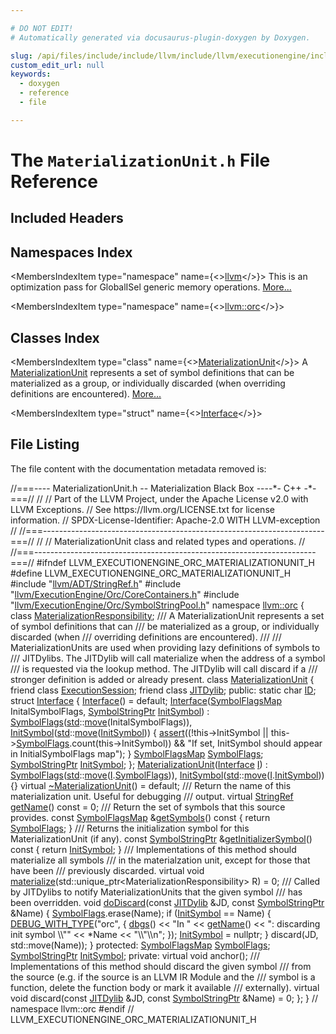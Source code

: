 ```yaml
---

# DO NOT EDIT!
# Automatically generated via docusaurus-plugin-doxygen by Doxygen.

slug: /api/files/include/include/llvm/include/llvm/executionengine/include/llvm/executionengine/orc/materializationunit-h
custom_edit_url: null
keywords:
  - doxygen
  - reference
  - file

---
```





# The `MaterializationUnit.h` File Reference

<DoxygenPage pluginConfig={pluginConfig}>



## Included Headers

<IncludesList>
<IncludesListItem
  filePath="llvm/ADT/StringRef.h"
  permalink="/docs/api/files/include/include/llvm/include/llvm/adt/stringref-h"
  isLocal="true" />
<IncludesListItem
  filePath="llvm/ExecutionEngine/Orc/CoreContainers.h"
  permalink="/docs/api/files/include/include/llvm/include/llvm/executionengine/include/llvm/executionengine/orc/corecontainers-h"
  isLocal="true" />
<IncludesListItem
  filePath="llvm/ExecutionEngine/Orc/SymbolStringPool.h"
  permalink="/docs/api/files/include/include/llvm/include/llvm/executionengine/include/llvm/executionengine/orc/symbolstringpool-h"
  isLocal="true" />
</IncludesList>

## Namespaces Index

<MembersIndex>

<MembersIndexItem
  type="namespace"
  name={<><a href="/docs/api/namespaces/llvm">llvm</a></>}>
This is an optimization pass for GlobalISel generic memory operations. <a href="/docs/api/namespaces/llvm/#details">More...</a>
</MembersIndexItem>

<MembersIndexItem
  type="namespace"
  name={<><a href="/docs/api/namespaces/llvm/orc">llvm::orc</a></>}>
</MembersIndexItem>

</MembersIndex>

## Classes Index

<MembersIndex>

<MembersIndexItem
  type="class"
  name={<><a href="/docs/api/classes/llvm/orc/materializationunit">MaterializationUnit</a></>}>
A <a href="/docs/api/classes/llvm/orc/materializationunit">MaterializationUnit</a> represents a set of symbol definitions that can be materialized as a group, or individually discarded (when overriding definitions are encountered). <a href="/docs/api/classes/llvm/orc/materializationunit/#details">More...</a>
</MembersIndexItem>

<MembersIndexItem
  type="struct"
  name={<><a href="/docs/api/structs/llvm/orc/materializationunit/interface">Interface</a></>}>
</MembersIndexItem>

</MembersIndex>


## File Listing

The file content with the documentation metadata removed is:

<ProgramListing>

<Link id="l00001" /><CodeLine lineNumber="1"><Highlight kind="comment">//===---- MaterializationUnit.h -- Materialization Black Box ----&#42;- C++ -&#42;-===//</Highlight><Highlight kind="normal"></Highlight></CodeLine>
<Link id="l00002" /><CodeLine lineNumber="2"><Highlight kind="normal"></Highlight><Highlight kind="comment">//</Highlight><Highlight kind="normal"></Highlight></CodeLine>
<Link id="l00003" /><CodeLine lineNumber="3"><Highlight kind="normal"></Highlight><Highlight kind="comment">// Part of the LLVM Project, under the Apache License v2.0 with LLVM Exceptions.</Highlight><Highlight kind="normal"></Highlight></CodeLine>
<Link id="l00004" /><CodeLine lineNumber="4"><Highlight kind="normal"></Highlight><Highlight kind="comment">// See https://llvm.org/LICENSE.txt for license information.</Highlight><Highlight kind="normal"></Highlight></CodeLine>
<Link id="l00005" /><CodeLine lineNumber="5"><Highlight kind="normal"></Highlight><Highlight kind="comment">// SPDX-License-Identifier: Apache-2.0 WITH LLVM-exception</Highlight><Highlight kind="normal"></Highlight></CodeLine>
<Link id="l00006" /><CodeLine lineNumber="6"><Highlight kind="normal"></Highlight><Highlight kind="comment">//</Highlight><Highlight kind="normal"></Highlight></CodeLine>
<Link id="l00007" /><CodeLine lineNumber="7"><Highlight kind="normal"></Highlight><Highlight kind="comment">//===----------------------------------------------------------------------===//</Highlight><Highlight kind="normal"></Highlight></CodeLine>
<Link id="l00008" /><CodeLine lineNumber="8"><Highlight kind="normal"></Highlight><Highlight kind="comment">//</Highlight><Highlight kind="normal"></Highlight></CodeLine>
<Link id="l00009" /><CodeLine lineNumber="9"><Highlight kind="normal"></Highlight><Highlight kind="comment">// MaterializationUnit class and related types and operations.</Highlight><Highlight kind="normal"></Highlight></CodeLine>
<Link id="l00010" /><CodeLine lineNumber="10"><Highlight kind="normal"></Highlight><Highlight kind="comment">//</Highlight><Highlight kind="normal"></Highlight></CodeLine>
<Link id="l00011" /><CodeLine lineNumber="11"><Highlight kind="normal"></Highlight><Highlight kind="comment">//===----------------------------------------------------------------------===//</Highlight><Highlight kind="normal"></Highlight></CodeLine>
<Link id="l00012" /><CodeLine lineNumber="12"><Highlight kind="normal"></Highlight></CodeLine>
<Link id="l00013" /><CodeLine lineNumber="13"><Highlight kind="normal"></Highlight><Highlight kind="preprocessor">#ifndef LLVM&#95;EXECUTIONENGINE&#95;ORC&#95;MATERIALIZATIONUNIT&#95;H</Highlight><Highlight kind="normal"></Highlight></CodeLine>
<Link id="l00014" /><CodeLine lineNumber="14"><Highlight kind="normal"></Highlight><Highlight kind="preprocessor">#define LLVM&#95;EXECUTIONENGINE&#95;ORC&#95;MATERIALIZATIONUNIT&#95;H</Highlight><Highlight kind="normal"></Highlight></CodeLine>
<Link id="l00015" /><CodeLine lineNumber="15"><Highlight kind="normal"></Highlight></CodeLine>
<Link id="l00016" /><CodeLine lineNumber="16"><Highlight kind="normal"></Highlight><Highlight kind="preprocessor">#include &quot;<a href="/docs/api/files/include/include/llvm/include/llvm/adt/stringref-h">llvm/ADT/StringRef.h</a>&quot;</Highlight><Highlight kind="normal"></Highlight></CodeLine>
<Link id="l00017" /><CodeLine lineNumber="17"><Highlight kind="normal"></Highlight><Highlight kind="preprocessor">#include &quot;<a href="/docs/api/files/include/include/llvm/include/llvm/executionengine/include/llvm/executionengine/orc/corecontainers-h">llvm/ExecutionEngine/Orc/CoreContainers.h</a>&quot;</Highlight><Highlight kind="normal"></Highlight></CodeLine>
<Link id="l00018" /><CodeLine lineNumber="18"><Highlight kind="normal"></Highlight><Highlight kind="preprocessor">#include &quot;<a href="/docs/api/files/include/include/llvm/include/llvm/executionengine/include/llvm/executionengine/orc/symbolstringpool-h">llvm/ExecutionEngine/Orc/SymbolStringPool.h</a>&quot;</Highlight><Highlight kind="normal"></Highlight></CodeLine>
<Link id="l00019" /><CodeLine lineNumber="19"><Highlight kind="normal"></Highlight></CodeLine>
<Link id="l00020" /><CodeLine lineNumber="20"><Highlight kind="normal"></Highlight><Highlight kind="keyword">namespace </Highlight><Highlight kind="normal"><a href="/docs/api/namespaces/llvm/orc">llvm::orc</a> &#123;</Highlight></CodeLine>
<Link id="l00021" /><CodeLine lineNumber="21"><Highlight kind="normal"></Highlight></CodeLine>
<Link id="l00022" /><CodeLine lineNumber="22"><Highlight kind="normal"></Highlight><Highlight kind="keyword">class </Highlight><Highlight kind="normal"><a href="/docs/api/classes/llvm/orc/materializationresponsibility">MaterializationResponsibility</a>;</Highlight></CodeLine>
<Link id="l00023" /><CodeLine lineNumber="23"><Highlight kind="normal"></Highlight><Highlight kind="comment"></Highlight></CodeLine>
<Link id="l00024" /><CodeLine lineNumber="24"><Highlight kind="comment">/// A MaterializationUnit represents a set of symbol definitions that can</Highlight></CodeLine>
<Link id="l00025" /><CodeLine lineNumber="25"><Highlight kind="comment">///        be materialized as a group, or individually discarded (when</Highlight></CodeLine>
<Link id="l00026" /><CodeLine lineNumber="26"><Highlight kind="comment">///        overriding definitions are encountered).</Highlight></CodeLine>
<Link id="l00027" /><CodeLine lineNumber="27"><Highlight kind="comment">///</Highlight></CodeLine>
<Link id="l00028" /><CodeLine lineNumber="28"><Highlight kind="comment">/// MaterializationUnits are used when providing lazy definitions of symbols to</Highlight></CodeLine>
<Link id="l00029" /><CodeLine lineNumber="29"><Highlight kind="comment">/// JITDylibs. The JITDylib will call materialize when the address of a symbol</Highlight></CodeLine>
<Link id="l00030" /><CodeLine lineNumber="30"><Highlight kind="comment">/// is requested via the lookup method. The JITDylib will call discard if a</Highlight></CodeLine>
<Link id="l00031" /><CodeLine lineNumber="31"><Highlight kind="comment">/// stronger definition is added or already present.</Highlight><Highlight kind="normal"></Highlight></CodeLine>
<Link id="l00032" /><CodeLine lineNumber="32" lineLink="/docs/api/classes/llvm/orc/materializationunit"><Highlight kind="normal"></Highlight><Highlight kind="keyword">class </Highlight><Highlight kind="normal"><a href="/docs/api/classes/llvm/orc/materializationunit/#a1233ea2ef51205e4954cdc12e7bc2d81">MaterializationUnit</a> &#123;</Highlight></CodeLine>
<Link id="l00033" /><CodeLine lineNumber="33" lineLink="/docs/api/classes/llvm/orc/materializationunit/#ae073d99ba71b23b530556f075655fc61"><Highlight kind="normal">  </Highlight><Highlight kind="keyword">friend</Highlight><Highlight kind="normal"> </Highlight><Highlight kind="keyword">class </Highlight><Highlight kind="normal"><a href="/docs/api/classes/llvm/orc/materializationunit/#ae073d99ba71b23b530556f075655fc61">ExecutionSession</a>;</Highlight></CodeLine>
<Link id="l00034" /><CodeLine lineNumber="34" lineLink="/docs/api/classes/llvm/orc/materializationunit/#a235f764fe0f700836f89667ef5a0033b"><Highlight kind="normal">  </Highlight><Highlight kind="keyword">friend</Highlight><Highlight kind="normal"> </Highlight><Highlight kind="keyword">class </Highlight><Highlight kind="normal"><a href="/docs/api/classes/llvm/orc/materializationunit/#a235f764fe0f700836f89667ef5a0033b">JITDylib</a>;</Highlight></CodeLine>
<Link id="l00035" /><CodeLine lineNumber="35"><Highlight kind="normal"></Highlight></CodeLine>
<Link id="l00036" /><CodeLine lineNumber="36"><Highlight kind="normal"></Highlight><Highlight kind="keyword">public</Highlight><Highlight kind="normal">:</Highlight></CodeLine>
<Link id="l00037" /><CodeLine lineNumber="37" lineLink="/docs/api/classes/llvm/orc/materializationunit/#a0f5d75c54ddbca56c0c801d4b7e2870d"><Highlight kind="normal">  </Highlight><Highlight kind="keyword">static</Highlight><Highlight kind="normal"> </Highlight><Highlight kind="keywordtype">char</Highlight><Highlight kind="normal"> <a href="/docs/api/classes/llvm/orc/materializationunit/#a0f5d75c54ddbca56c0c801d4b7e2870d">ID</a>;</Highlight></CodeLine>
<Link id="l00038" /><CodeLine lineNumber="38"><Highlight kind="normal"></Highlight></CodeLine>
<Link id="l00039" /><CodeLine lineNumber="39" lineLink="/docs/api/structs/llvm/orc/materializationunit/interface"><Highlight kind="normal">  </Highlight><Highlight kind="keyword">struct </Highlight><Highlight kind="normal"><a href="/docs/api/structs/llvm/orc/materializationunit/interface/#a3585f891b0227c088a1e39a06bd37fcf">Interface</a> &#123;</Highlight></CodeLine>
<Link id="l00040" /><CodeLine lineNumber="40" lineLink="/docs/api/structs/llvm/orc/materializationunit/interface/#a3585f891b0227c088a1e39a06bd37fcf"><Highlight kind="normal">    <a href="/docs/api/structs/llvm/orc/materializationunit/interface/#a3585f891b0227c088a1e39a06bd37fcf">Interface</a>() = </Highlight><Highlight kind="keywordflow">default</Highlight><Highlight kind="normal">;</Highlight></CodeLine>
<Link id="l00041" /><CodeLine lineNumber="41" lineLink="/docs/api/structs/llvm/orc/materializationunit/interface/#af2bb4a95b8709be923ed176fbc50c71f"><Highlight kind="normal">    <a href="/docs/api/structs/llvm/orc/materializationunit/interface/#af2bb4a95b8709be923ed176fbc50c71f">Interface</a>(<a href="/docs/api/namespaces/llvm/orc/#afd6431981e7fdfd4b5d2794f04d7d913">SymbolFlagsMap</a> InitalSymbolFlags, <a href="/docs/api/classes/llvm/orc/symbolstringptr">SymbolStringPtr</a> <a href="/docs/api/structs/llvm/orc/materializationunit/interface/#ae84ce7aa9f7158e55dde1e5c71e9451b">InitSymbol</a>)</Highlight></CodeLine>
<Link id="l00042" /><CodeLine lineNumber="42"><Highlight kind="normal">        : <a href="/docs/api/structs/llvm/orc/materializationunit/interface/#a01cc8573508b1f5e29fdb4ea78cf2bae">SymbolFlags</a>(<a href="/docs/api/namespaces/std">std</a>::<a href="/docs/api/namespaces/llvm/#abfc9c7ecf70f66901e439f7c04ef3dbb">move</a>(InitalSymbolFlags)),</Highlight></CodeLine>
<Link id="l00043" /><CodeLine lineNumber="43"><Highlight kind="normal">          <a href="/docs/api/structs/llvm/orc/materializationunit/interface/#ae84ce7aa9f7158e55dde1e5c71e9451b">InitSymbol</a>(<a href="/docs/api/namespaces/std">std</a>::<a href="/docs/api/namespaces/llvm/#abfc9c7ecf70f66901e439f7c04ef3dbb">move</a>(<a href="/docs/api/structs/llvm/orc/materializationunit/interface/#ae84ce7aa9f7158e55dde1e5c71e9451b">InitSymbol</a>)) &#123;</Highlight></CodeLine>
<Link id="l00044" /><CodeLine lineNumber="44"><Highlight kind="normal">      <a href="/docs/api/files/lib/lib/target/lib/target/amdgpu/silowercontrolflow-cpp/#a4868c5d81c5ccc98c47aeab6244346a0">assert</a>((!this-&gt;InitSymbol || this-&gt;<a href="/docs/api/structs/llvm/orc/materializationunit/interface/#a01cc8573508b1f5e29fdb4ea78cf2bae">SymbolFlags</a>.count(this-&gt;InitSymbol)) &amp;&amp;</Highlight></CodeLine>
<Link id="l00045" /><CodeLine lineNumber="45"><Highlight kind="normal">             </Highlight><Highlight kind="stringliteral">&quot;If set, InitSymbol should appear in InitialSymbolFlags map&quot;</Highlight><Highlight kind="normal">);</Highlight></CodeLine>
<Link id="l00046" /><CodeLine lineNumber="46"><Highlight kind="normal">    &#125;</Highlight></CodeLine>
<Link id="l00047" /><CodeLine lineNumber="47"><Highlight kind="normal"></Highlight></CodeLine>
<Link id="l00048" /><CodeLine lineNumber="48" lineLink="/docs/api/structs/llvm/orc/materializationunit/interface/#a01cc8573508b1f5e29fdb4ea78cf2bae"><Highlight kind="normal">    <a href="/docs/api/namespaces/llvm/orc/#afd6431981e7fdfd4b5d2794f04d7d913">SymbolFlagsMap</a> <a href="/docs/api/structs/llvm/orc/materializationunit/interface/#a01cc8573508b1f5e29fdb4ea78cf2bae">SymbolFlags</a>;</Highlight></CodeLine>
<Link id="l00049" /><CodeLine lineNumber="49" lineLink="/docs/api/structs/llvm/orc/materializationunit/interface/#ae84ce7aa9f7158e55dde1e5c71e9451b"><Highlight kind="normal">    <a href="/docs/api/classes/llvm/orc/symbolstringptr">SymbolStringPtr</a> <a href="/docs/api/structs/llvm/orc/materializationunit/interface/#ae84ce7aa9f7158e55dde1e5c71e9451b">InitSymbol</a>;</Highlight></CodeLine>
<Link id="l00050" /><CodeLine lineNumber="50"><Highlight kind="normal">  &#125;;</Highlight></CodeLine>
<Link id="l00051" /><CodeLine lineNumber="51"><Highlight kind="normal"></Highlight></CodeLine>
<Link id="l00052" /><CodeLine lineNumber="52" lineLink="/docs/api/classes/llvm/orc/materializationunit/#a1233ea2ef51205e4954cdc12e7bc2d81"><Highlight kind="normal">  <a href="/docs/api/classes/llvm/orc/materializationunit/#a1233ea2ef51205e4954cdc12e7bc2d81">MaterializationUnit</a>(<a href="/docs/api/structs/llvm/orc/materializationunit/interface">Interface</a> <a href="/docs/api/files/lib/lib/support/md5-cpp/#ac0eafdc9ee161b71e7af98af736952fd">I</a>)</Highlight></CodeLine>
<Link id="l00053" /><CodeLine lineNumber="53"><Highlight kind="normal">      : <a href="/docs/api/classes/llvm/orc/materializationunit/#a387220b1a2a52bb23b83009c9c33527a">SymbolFlags</a>(<a href="/docs/api/namespaces/std">std</a>::<a href="/docs/api/namespaces/llvm/#abfc9c7ecf70f66901e439f7c04ef3dbb">move</a>(<a href="/docs/api/files/lib/lib/support/md5-cpp/#ac0eafdc9ee161b71e7af98af736952fd">I</a>.<a href="/docs/api/classes/llvm/orc/materializationunit/#a387220b1a2a52bb23b83009c9c33527a">SymbolFlags</a>)),</Highlight></CodeLine>
<Link id="l00054" /><CodeLine lineNumber="54"><Highlight kind="normal">        <a href="/docs/api/classes/llvm/orc/materializationunit/#a2d3b77ff8ea5f0bcf4ba2ec912ee0c58">InitSymbol</a>(<a href="/docs/api/namespaces/std">std</a>::<a href="/docs/api/namespaces/llvm/#abfc9c7ecf70f66901e439f7c04ef3dbb">move</a>(<a href="/docs/api/files/lib/lib/support/md5-cpp/#ac0eafdc9ee161b71e7af98af736952fd">I</a>.<a href="/docs/api/classes/llvm/orc/materializationunit/#a2d3b77ff8ea5f0bcf4ba2ec912ee0c58">InitSymbol</a>)) &#123;&#125;</Highlight></CodeLine>
<Link id="l00055" /><CodeLine lineNumber="55" lineLink="/docs/api/classes/llvm/orc/materializationunit/#af1519092c27c674e6c01e52e99162fb6"><Highlight kind="normal">  </Highlight><Highlight kind="keyword">virtual</Highlight><Highlight kind="normal"> <a href="/docs/api/classes/llvm/orc/materializationunit/#af1519092c27c674e6c01e52e99162fb6">~MaterializationUnit</a>() = </Highlight><Highlight kind="keywordflow">default</Highlight><Highlight kind="normal">;</Highlight></CodeLine>
<Link id="l00056" /><CodeLine lineNumber="56"><Highlight kind="normal"></Highlight><Highlight kind="comment"></Highlight></CodeLine>
<Link id="l00057" /><CodeLine lineNumber="57"><Highlight kind="comment">  /// Return the name of this materialization unit. Useful for debugging</Highlight></CodeLine>
<Link id="l00058" /><CodeLine lineNumber="58"><Highlight kind="comment">  /// output.</Highlight><Highlight kind="normal"></Highlight></CodeLine>
<Link id="l00059" /><CodeLine lineNumber="59" lineLink="/docs/api/classes/llvm/orc/materializationunit/#a1c2e2986d77d9e3cc3d1c64e6e8f35ad"><Highlight kind="normal">  </Highlight><Highlight kind="keyword">virtual</Highlight><Highlight kind="normal"> <a href="/docs/api/classes/llvm/stringref">StringRef</a> <a href="/docs/api/classes/llvm/orc/materializationunit/#a1c2e2986d77d9e3cc3d1c64e6e8f35ad">getName</a>() </Highlight><Highlight kind="keyword">const</Highlight><Highlight kind="normal"> = 0;</Highlight></CodeLine>
<Link id="l00060" /><CodeLine lineNumber="60"><Highlight kind="normal"></Highlight><Highlight kind="comment"></Highlight></CodeLine>
<Link id="l00061" /><CodeLine lineNumber="61"><Highlight kind="comment">  /// Return the set of symbols that this source provides.</Highlight><Highlight kind="normal"></Highlight></CodeLine>
<Link id="l00062" /><CodeLine lineNumber="62" lineLink="/docs/api/classes/llvm/orc/materializationunit/#a4801b1c74dd252cadcf1ff1fd9852a83"><Highlight kind="normal">  </Highlight><Highlight kind="keyword">const</Highlight><Highlight kind="normal"> <a href="/docs/api/namespaces/llvm/orc/#afd6431981e7fdfd4b5d2794f04d7d913">SymbolFlagsMap</a> &amp;<a href="/docs/api/classes/llvm/orc/materializationunit/#a4801b1c74dd252cadcf1ff1fd9852a83">getSymbols</a>()</Highlight><Highlight kind="keyword"> const </Highlight><Highlight kind="normal">&#123; </Highlight><Highlight kind="keywordflow">return</Highlight><Highlight kind="normal"> <a href="/docs/api/classes/llvm/orc/materializationunit/#a387220b1a2a52bb23b83009c9c33527a">SymbolFlags</a>; &#125;</Highlight></CodeLine>
<Link id="l00063" /><CodeLine lineNumber="63"><Highlight kind="normal"></Highlight><Highlight kind="comment"></Highlight></CodeLine>
<Link id="l00064" /><CodeLine lineNumber="64"><Highlight kind="comment">  /// Returns the initialization symbol for this MaterializationUnit (if any).</Highlight><Highlight kind="normal"></Highlight></CodeLine>
<Link id="l00065" /><CodeLine lineNumber="65" lineLink="/docs/api/classes/llvm/orc/materializationunit/#a99d1933cb59ec5527b4c025ae7027216"><Highlight kind="normal">  </Highlight><Highlight kind="keyword">const</Highlight><Highlight kind="normal"> <a href="/docs/api/classes/llvm/orc/symbolstringptr">SymbolStringPtr</a> &amp;<a href="/docs/api/classes/llvm/orc/materializationunit/#a99d1933cb59ec5527b4c025ae7027216">getInitializerSymbol</a>()</Highlight><Highlight kind="keyword"> const </Highlight><Highlight kind="normal">&#123; </Highlight><Highlight kind="keywordflow">return</Highlight><Highlight kind="normal"> <a href="/docs/api/classes/llvm/orc/materializationunit/#a2d3b77ff8ea5f0bcf4ba2ec912ee0c58">InitSymbol</a>; &#125;</Highlight></CodeLine>
<Link id="l00066" /><CodeLine lineNumber="66"><Highlight kind="normal"></Highlight><Highlight kind="comment"></Highlight></CodeLine>
<Link id="l00067" /><CodeLine lineNumber="67"><Highlight kind="comment">  /// Implementations of this method should materialize all symbols</Highlight></CodeLine>
<Link id="l00068" /><CodeLine lineNumber="68"><Highlight kind="comment">  ///        in the materialzation unit, except for those that have been</Highlight></CodeLine>
<Link id="l00069" /><CodeLine lineNumber="69"><Highlight kind="comment">  ///        previously discarded.</Highlight><Highlight kind="normal"></Highlight></CodeLine>
<Link id="l00070" /><CodeLine lineNumber="70"><Highlight kind="normal">  </Highlight><Highlight kind="keyword">virtual</Highlight><Highlight kind="normal"> </Highlight><Highlight kind="keywordtype">void</Highlight><Highlight kind="normal"></Highlight></CodeLine>
<Link id="l00071" /><CodeLine lineNumber="71" lineLink="/docs/api/classes/llvm/orc/materializationunit/#a799a73fe8db7676284a0dca2186f77fe"><Highlight kind="normal">  <a href="/docs/api/classes/llvm/orc/materializationunit/#a799a73fe8db7676284a0dca2186f77fe">materialize</a>(std::unique&#95;ptr&lt;MaterializationResponsibility&gt; R) = 0;</Highlight></CodeLine>
<Link id="l00072" /><CodeLine lineNumber="72"><Highlight kind="normal"></Highlight><Highlight kind="comment"></Highlight></CodeLine>
<Link id="l00073" /><CodeLine lineNumber="73"><Highlight kind="comment">  /// Called by JITDylibs to notify MaterializationUnits that the given symbol</Highlight></CodeLine>
<Link id="l00074" /><CodeLine lineNumber="74"><Highlight kind="comment">  /// has been overridden.</Highlight><Highlight kind="normal"></Highlight></CodeLine>
<Link id="l00075" /><CodeLine lineNumber="75" lineLink="/docs/api/classes/llvm/orc/materializationunit/#ab8c8d446cce25395b56f033db03591f7"><Highlight kind="normal">  </Highlight><Highlight kind="keywordtype">void</Highlight><Highlight kind="normal"> <a href="/docs/api/classes/llvm/orc/materializationunit/#ab8c8d446cce25395b56f033db03591f7">doDiscard</a>(</Highlight><Highlight kind="keyword">const</Highlight><Highlight kind="normal"> <a href="/docs/api/classes/llvm/orc/materializationunit/#a235f764fe0f700836f89667ef5a0033b">JITDylib</a> &amp;JD, </Highlight><Highlight kind="keyword">const</Highlight><Highlight kind="normal"> <a href="/docs/api/classes/llvm/orc/symbolstringptr">SymbolStringPtr</a> &amp;Name) &#123;</Highlight></CodeLine>
<Link id="l00076" /><CodeLine lineNumber="76"><Highlight kind="normal">    <a href="/docs/api/classes/llvm/orc/materializationunit/#a387220b1a2a52bb23b83009c9c33527a">SymbolFlags</a>.erase(Name);</Highlight></CodeLine>
<Link id="l00077" /><CodeLine lineNumber="77"><Highlight kind="normal">    </Highlight><Highlight kind="keywordflow">if</Highlight><Highlight kind="normal"> (<a href="/docs/api/classes/llvm/orc/materializationunit/#a2d3b77ff8ea5f0bcf4ba2ec912ee0c58">InitSymbol</a> == Name) &#123;</Highlight></CodeLine>
<Link id="l00078" /><CodeLine lineNumber="78"><Highlight kind="normal">      <a href="/docs/api/files/include/include/llvm/include/llvm/support/debug-h/#a3fcdc9f30e5e8b9ea4da99868a8ae4a9">DEBUG&#95;WITH&#95;TYPE</a>(</Highlight><Highlight kind="stringliteral">&quot;orc&quot;</Highlight><Highlight kind="normal">, &#123;</Highlight></CodeLine>
<Link id="l00079" /><CodeLine lineNumber="79"><Highlight kind="normal">        <a href="/docs/api/namespaces/llvm/#a7c46c742c31be54870e2038048e6b391">dbgs</a>() &lt;&lt; </Highlight><Highlight kind="stringliteral">&quot;In &quot;</Highlight><Highlight kind="normal"> &lt;&lt; <a href="/docs/api/classes/llvm/orc/materializationunit/#a1c2e2986d77d9e3cc3d1c64e6e8f35ad">getName</a>() &lt;&lt; </Highlight><Highlight kind="stringliteral">&quot;: discarding init symbol \\&quot;&quot;</Highlight><Highlight kind="normal"></Highlight></CodeLine>
<Link id="l00080" /><CodeLine lineNumber="80"><Highlight kind="normal">               &lt;&lt; &#42;Name &lt;&lt; </Highlight><Highlight kind="stringliteral">&quot;\\&quot;\\n&quot;</Highlight><Highlight kind="normal">;</Highlight></CodeLine>
<Link id="l00081" /><CodeLine lineNumber="81"><Highlight kind="normal">      &#125;);</Highlight></CodeLine>
<Link id="l00082" /><CodeLine lineNumber="82"><Highlight kind="normal">      <a href="/docs/api/classes/llvm/orc/materializationunit/#a2d3b77ff8ea5f0bcf4ba2ec912ee0c58">InitSymbol</a> = </Highlight><Highlight kind="keyword">nullptr</Highlight><Highlight kind="normal">;</Highlight></CodeLine>
<Link id="l00083" /><CodeLine lineNumber="83"><Highlight kind="normal">    &#125;</Highlight></CodeLine>
<Link id="l00084" /><CodeLine lineNumber="84"><Highlight kind="normal">    discard(JD, std::move(Name));</Highlight></CodeLine>
<Link id="l00085" /><CodeLine lineNumber="85"><Highlight kind="normal">  &#125;</Highlight></CodeLine>
<Link id="l00086" /><CodeLine lineNumber="86"><Highlight kind="normal"></Highlight></CodeLine>
<Link id="l00087" /><CodeLine lineNumber="87"><Highlight kind="normal"></Highlight><Highlight kind="keyword">protected</Highlight><Highlight kind="normal">:</Highlight></CodeLine>
<Link id="l00088" /><CodeLine lineNumber="88" lineLink="/docs/api/classes/llvm/orc/materializationunit/#a387220b1a2a52bb23b83009c9c33527a"><Highlight kind="normal">  <a href="/docs/api/namespaces/llvm/orc/#afd6431981e7fdfd4b5d2794f04d7d913">SymbolFlagsMap</a> <a href="/docs/api/classes/llvm/orc/materializationunit/#a387220b1a2a52bb23b83009c9c33527a">SymbolFlags</a>;</Highlight></CodeLine>
<Link id="l00089" /><CodeLine lineNumber="89" lineLink="/docs/api/classes/llvm/orc/materializationunit/#a2d3b77ff8ea5f0bcf4ba2ec912ee0c58"><Highlight kind="normal">  <a href="/docs/api/classes/llvm/orc/symbolstringptr">SymbolStringPtr</a> <a href="/docs/api/classes/llvm/orc/materializationunit/#a2d3b77ff8ea5f0bcf4ba2ec912ee0c58">InitSymbol</a>;</Highlight></CodeLine>
<Link id="l00090" /><CodeLine lineNumber="90"><Highlight kind="normal"></Highlight></CodeLine>
<Link id="l00091" /><CodeLine lineNumber="91"><Highlight kind="normal"></Highlight><Highlight kind="keyword">private</Highlight><Highlight kind="normal">:</Highlight></CodeLine>
<Link id="l00092" /><CodeLine lineNumber="92"><Highlight kind="normal">  </Highlight><Highlight kind="keyword">virtual</Highlight><Highlight kind="normal"> </Highlight><Highlight kind="keywordtype">void</Highlight><Highlight kind="normal"> anchor();</Highlight></CodeLine>
<Link id="l00093" /><CodeLine lineNumber="93"><Highlight kind="normal"></Highlight><Highlight kind="comment"></Highlight></CodeLine>
<Link id="l00094" /><CodeLine lineNumber="94"><Highlight kind="comment">  /// Implementations of this method should discard the given symbol</Highlight></CodeLine>
<Link id="l00095" /><CodeLine lineNumber="95"><Highlight kind="comment">  ///        from the source (e.g. if the source is an LLVM IR Module and the</Highlight></CodeLine>
<Link id="l00096" /><CodeLine lineNumber="96"><Highlight kind="comment">  ///        symbol is a function, delete the function body or mark it available</Highlight></CodeLine>
<Link id="l00097" /><CodeLine lineNumber="97"><Highlight kind="comment">  ///        externally).</Highlight><Highlight kind="normal"></Highlight></CodeLine>
<Link id="l00098" /><CodeLine lineNumber="98"><Highlight kind="normal">  </Highlight><Highlight kind="keyword">virtual</Highlight><Highlight kind="normal"> </Highlight><Highlight kind="keywordtype">void</Highlight><Highlight kind="normal"> discard(</Highlight><Highlight kind="keyword">const</Highlight><Highlight kind="normal"> <a href="/docs/api/classes/llvm/orc/materializationunit/#a235f764fe0f700836f89667ef5a0033b">JITDylib</a> &amp;JD, </Highlight><Highlight kind="keyword">const</Highlight><Highlight kind="normal"> <a href="/docs/api/classes/llvm/orc/symbolstringptr">SymbolStringPtr</a> &amp;Name) = 0;</Highlight></CodeLine>
<Link id="l00099" /><CodeLine lineNumber="99"><Highlight kind="normal">&#125;;</Highlight></CodeLine>
<Link id="l00100" /><CodeLine lineNumber="100"><Highlight kind="normal"></Highlight></CodeLine>
<Link id="l00101" /><CodeLine lineNumber="101"><Highlight kind="normal">&#125; </Highlight><Highlight kind="comment">// namespace llvm::orc</Highlight><Highlight kind="normal"></Highlight></CodeLine>
<Link id="l00102" /><CodeLine lineNumber="102"><Highlight kind="normal"></Highlight></CodeLine>
<Link id="l00103" /><CodeLine lineNumber="103"><Highlight kind="normal"></Highlight><Highlight kind="preprocessor">#endif </Highlight><Highlight kind="comment">// LLVM&#95;EXECUTIONENGINE&#95;ORC&#95;MATERIALIZATIONUNIT&#95;H</Highlight><Highlight kind="normal"></Highlight></CodeLine>

</ProgramListing>


</DoxygenPage>
